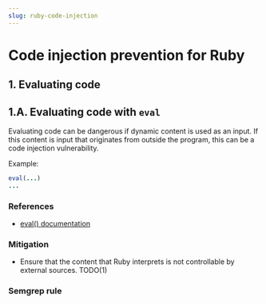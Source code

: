 ```yaml
---
slug: ruby-code-injection
---
```



# Code injection prevention for Ruby

<CodeInjectionIntro />

## 1. Evaluating code

## 1.A. Evaluating code with `eval`

Evaluating code can be dangerous if dynamic content is used as an input. If this content is input that originates from outside the program, this can be a code injection vulnerability. 

Example:

```ruby
eval(...)
...
```

### References

- [eval() documentation](https://www.rubydoc.info/stdlib/core/Kernel:eval)

### Mitigation

- Ensure that the content that Ruby interprets is not controllable by external sources. TODO(1)

### Semgrep rule

<LinkToRegistryRule ruleId="ruby.lang.security.no-eval.ruby-eval" />

